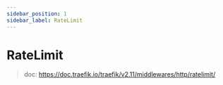 ---
sidebar_position: 1
sidebar_label: RateLimit
---

# RateLimit

> doc: https://doc.traefik.io/traefik/v2.11/middlewares/http/ratelimit/

